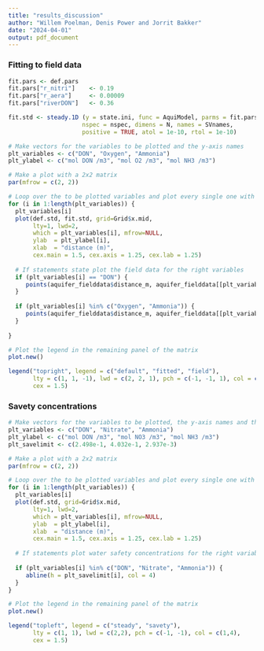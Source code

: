 ```yaml
---
title: "results_discussion"
author: "Willem Poelman, Denis Power and Jorrit Bakker"
date: "2024-04-01"
output: pdf_document
---
```


### Fitting to field data

```r
fit.pars <- def.pars
fit.pars["r_nitri"]    <- 0.19
fit.pars["r_aera"]     <- 0.00009
fit.pars["riverDON"]   <- 0.36

fit.std <- steady.1D (y = state.ini, func = AquiModel, parms = fit.pars, 
                     nspec = nspec, dimens = N, names = SVnames, 
                     positive = TRUE, atol = 1e-10, rtol = 1e-10)
```

```r
# Make vectors for the variables to be plotted and the y-axis names
plt_variables <- c("DON", "Oxygen", "Ammonia")
plt_ylabel <- c("mol DON /m3", "mol O2 /m3", "mol NH3 /m3")

# Make a plot with a 2x2 matrix
par(mfrow = c(2, 2))

# Loop over the to be plotted variables and plot every single one with their respective y-axis labels
for (i in 1:length(plt_variables)) {
  plt_variables[i]
  plot(def.std, fit.std, grid=Grid$x.mid, 
       lty=1, lwd=2,
       which = plt_variables[i], mfrow=NULL,
       ylab  = plt_ylabel[i],  
       xlab  = "distance (m)",
       cex.main = 1.5, cex.axis = 1.25, cex.lab = 1.25)
  
  # If statements state plot the field data for the right variables
  if (plt_variables[i] == "DON") {
     points(aquifer_fielddata$distance_m, aquifer_fielddata[[plt_variables[i]]] / (16/106),  col = 3)
  }
  
  if (plt_variables[i] %in% c("Oxygen", "Ammonia")) {
     points(aquifer_fielddata$distance_m, aquifer_fielddata[[plt_variables[i]]],  col = 3)
  }
  
}

# Plot the legend in the remaining panel of the matrix
plot.new()

legend("topright", legend = c("default", "fitted", "field"), 
       lty = c(1, 1, -1), lwd = c(2, 2, 1), pch = c(-1, -1, 1), col = c(1,2,3),
       cex = 1.5)
```

### Savety concentrations

```r
# Make vectors for the variables to be plotted, the y-axis names and the safety concentrations of some of the state variables
plt_variables <- c("DON", "Nitrate", "Ammonia")
plt_ylabel <- c("mol DON /m3", "mol NO3 /m3", "mol NH3 /m3")
plt_savelimit <- c(2.498e-1, 4.032e-1, 2.937e-3)

# Make a plot with a 2x2 matrix
par(mfrow = c(2, 2))

# Loop over the to be plotted variables and plot every single one with their respective y-axis labels
for (i in 1:length(plt_variables)) {
  plt_variables[i]
  plot(def.std, grid=Grid$x.mid, 
       lty=1, lwd=2,
       which = plt_variables[i], mfrow=NULL,
       ylab  = plt_ylabel[i],  
       xlab  = "distance (m)",
       cex.main = 1.5, cex.axis = 1.25, cex.lab = 1.25)
  
  # If statements plot water safety concentrations for the right variables
  
  if (plt_variables[i] %in% c("DON", "Nitrate", "Ammonia")) {
     abline(h = plt_savelimit[i], col = 4)
  }
}

# Plot the legend in the remaining panel of the matrix
plot.new()

legend("topleft", legend = c("steady", "savety"), 
       lty = c(1, 1), lwd = c(2,2), pch = c(-1, -1), col = c(1,4),
       cex = 1.5)
```


